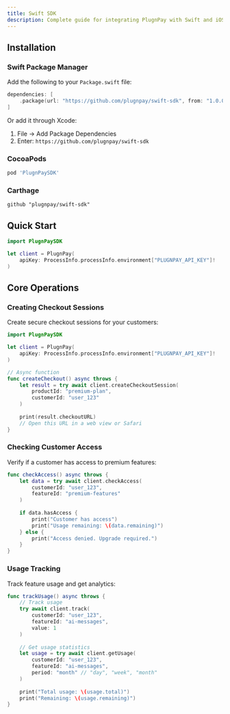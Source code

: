 ```yaml
---
title: Swift SDK
description: Complete guide for integrating PlugnPay with Swift and iOS applications
---
```


## Installation

### Swift Package Manager

Add the following to your `Package.swift` file:

```swift
dependencies: [
    .package(url: "https://github.com/plugnpay/swift-sdk", from: "1.0.0")
]
```

Or add it through Xcode:
1. File → Add Package Dependencies
2. Enter: `https://github.com/plugnpay/swift-sdk`

### CocoaPods

```ruby
pod 'PlugnPaySDK'
```

### Carthage

```
github "plugnpay/swift-sdk"
```

## Quick Start

```swift
import PlugnPaySDK

let client = PlugnPay(
    apiKey: ProcessInfo.processInfo.environment["PLUGNPAY_API_KEY"]!
)
```

## Core Operations

### Creating Checkout Sessions

Create secure checkout sessions for your customers:

```swift
import PlugnPaySDK

let client = PlugnPay(
    apiKey: ProcessInfo.processInfo.environment["PLUGNPAY_API_KEY"]!
)

// Async function
func createCheckout() async throws {
    let result = try await client.createCheckoutSession(
        productId: "premium-plan",
        customerId: "user_123"
    )
    
    print(result.checkoutURL)
    // Open this URL in a web view or Safari
}
```

### Checking Customer Access

Verify if a customer has access to premium features:

```swift
func checkAccess() async throws {
    let data = try await client.checkAccess(
        customerId: "user_123",
        featureId: "premium-features"
    )
    
    if data.hasAccess {
        print("Customer has access")
        print("Usage remaining: \(data.remaining)")
    } else {
        print("Access denied. Upgrade required.")
    }
}
```

### Usage Tracking

Track feature usage and get analytics:

```swift
func trackUsage() async throws {
    // Track usage
    try await client.track(
        customerId: "user_123",
        featureId: "ai-messages",
        value: 1
    )
    
    // Get usage statistics
    let usage = try await client.getUsage(
        customerId: "user_123",
        featureId: "ai-messages",
        period: "month" // "day", "week", "month"
    )
    
    print("Total usage: \(usage.total)")
    print("Remaining: \(usage.remaining)")
}
```
